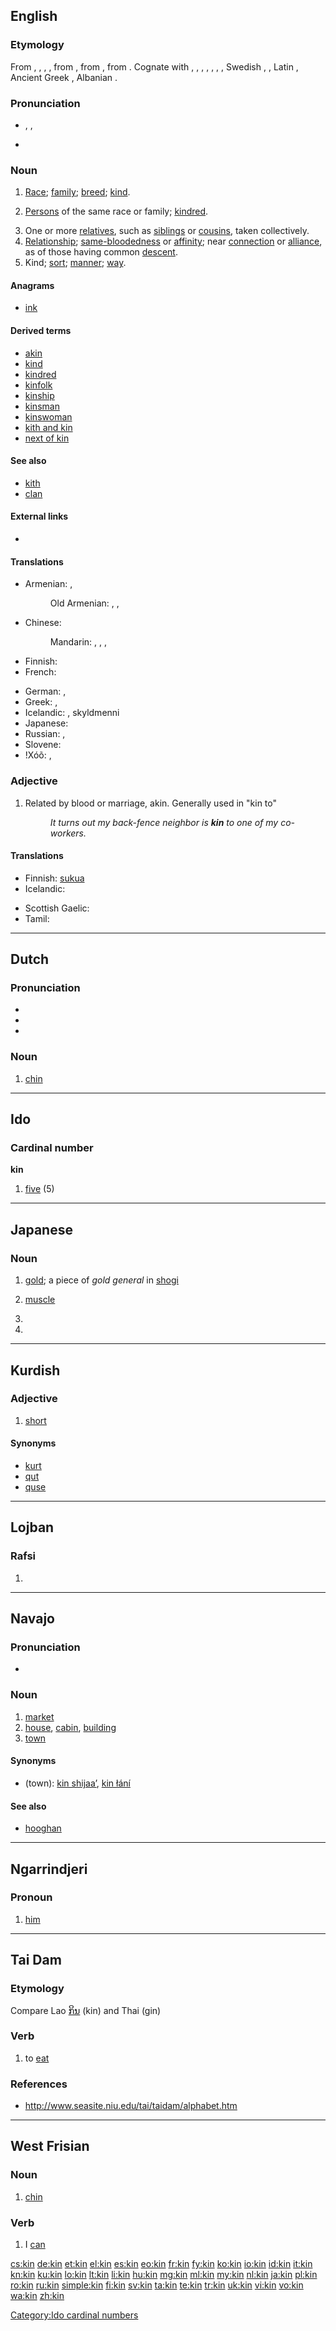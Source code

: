 {{also|kín|-kin}}
==English==

===Etymology===
From {{etyl|enm}} {{term|kin|lang=enm}}, {{term|kyn|lang=enm}}, {{term|ken|lang=enm}}, {{term|kun|lang=enm}}, from {{etyl|ang}} {{term|cynn||kind, sort, rank, quality, family, generation, offspring, pedigree, kin, race, people, gender, sex, propriety, etiquette|lang=ang}}, from {{proto|Germanic|kunjan|race, generation, descent|lang=en}}, from {{proto|Indo-European|genh₁-|to produce|lang=en}}. Cognate with {{etyl|sco|-}} {{term|kin||relatives, kinfolk|lang=sco}}, {{etyl|frr|-}} {{term|kinn|lang=frr}}, {{term|kenn||gender, race, family, kinship|lang=frr}}, {{etyl|nl|-}} {{term|kunne||gender, sex|lang=nl}}, {{etyl|gml|-}} {{term|kunne||gender, sex, race, family, lineage|lang=gml}}, {{etyl|de|-}} {{term|Künne|lang=de}}, {{term|Kunne||kin, kind, race|lang=de}}, Swedish {{term|kön||gender, sex|lang=sv}}, {{etyl|is|-}} {{term|kyn||gender|lang=is}}, Latin {{term|genus||kind, sort, ancestry, birth|lang=la}}, Ancient Greek {{term|γένος||kind, race|tr=genos|lang=grc|sc=polytonic}}, Albanian {{term|gjind||relatives, members of the family|lang=sq}}.

===Pronunciation===
* {{enPR|kĭn}}, {{IPA|/kɪn/}}, {{X-SAMPA|/kIn/}}
* {{audio|en-us-kin.ogg|Audio (US)}}
*: {{rhymes|ɪn}}

===Noun===
{{en-noun|-}}

# [[race|Race]]; [[family]]; [[breed]]; [[kind]].
# {{context|collectively}} [[person|Person]]s of the same race or family; [[kindred]].
# One or more [[relative]]s, such as [[sibling]]s or [[cousin]]s, taken collectively.
# [[relationship|Relationship]]; [[same-bloodedness]] or [[affinity]]; near [[connection]] or [[alliance]], as of those having common [[descent]].
# Kind; [[sort]]; [[manner]]; [[way]].

====Anagrams====
* [[ink]]

====Derived terms====
* [[akin]]
* [[kind]]
* [[kindred]]
* [[kinfolk]]
* [[kinship]]
* [[kinsman]]
* [[kinswoman]]
* [[kith and kin]]
* [[next of kin]]

====See also====
* [[kith]]
* [[clan]]

====External links====
* {{projectlink|1911|Kin}}

====Translations====
{{trans-see|relative}}

{{trans-top|relatives collectively}}
* Armenian: {{t-|hy|ցեղ|tr=c’eġ}}, {{t|hy|տոհմ|tr=tohm}}
*: Old Armenian: {{tø|xcl|ցեղ|tr=c’eł|sc=Armn|xs=Old Armenian}}, {{tø|xcl|տոհմ|tr=tohm|sc=Armn|xs=Old Armenian}}, {{tø|xcl|զարմ|tr=zarm|sc=Armn|xs=Old Armenian}}
* Chinese:
*: Mandarin: {{t|zh|親屬|sc=Hani}}, {{t|zh|亲属|tr=qīnshǔ|sc=Hani}}, {{t|zh|親族|sc=Hani}}, {{t|zh|亲族|tr=qīnzú|sc=Hani}}
* Finnish: {{t+|fi|suku}}
* French: {{t|fr|proche|m|p|alt=proches}}
{{trans-mid}}
* German: {{t|de|Verwandtschaft|f}}, {{t|de|Verwandte|p}}
* Greek: {{t|el|συγγενείς|m|f|p|tr=sigenís}},  {{t+|el|οικογένεια|f|tr=ikogénia}}
* Icelandic: {{t|is|ættmenni|n|p}}, skyldmenni {{n|p}}
* Japanese: {{t|ja|親族|tr=しんぞく, shinzoku|sc=Jpan}}
* Russian: {{t|ru|родня|f|tr=rodnjá|sc=Cyrl}}, {{t|ru|родственник|m|p|tr=ródstvenniki|alt=родственники|sc=Cyrl}}
* Slovene: {{t|sl|sorodstvo|n}}
* !Xóõ: {{tø|nmn|tâa}},{{tø|nmn|!kxʻái}}
{{trans-bottom}}

===Adjective===
{{en-adj|-}}

# Related by blood or marriage, akin.  Generally used in "kin to"
#: ''It turns out my back-fence neighbor is '''kin''' to one of my co-workers.''

====Translations====
{{trans-top|related by blood or marriage}}
* Finnish: [[suku]]a
* Icelandic: {{t|is|skyldur}}
{{trans-mid}}
* Scottish Gaelic: {{t-|gd|càirdeach|xs=Scottish Gaelic}}
* Tamil: {{t|ta|கேளிர்|xs=Tamil}}
{{trans-bottom}}

----

==Dutch==

===Pronunciation===
* {{rhymes|ɪn|lang=nl}}
* {{IPA|/kɪn/|lang=nl}}
* {{audio|Nl-kin.ogg|audio}}

===Noun===
{{nl-noun|m|g2=f|kinnen|kinnetje}}

# {{anatomy|lang=nl}} [[chin]]

----

==Ido==

===Cardinal number===
'''kin'''

# [[five]] (5)

[[Category:Ido cardinal numbers]]

----

==Japanese==
{{ja-see-also|kiin}}

===Noun===
{{ja-noun|r|hira=きん}}

# {{ja-def|金}} [[gold]]; a piece of ''gold general'' in [[shogi]]
# {{ja-def|筋}} [[muscle]]
# {{ja-def|勤}}
# {{ja-def|菌}}

----

==Kurdish==

===Adjective===
{{ku-noun}}

# [[short]]

====Synonyms====
* [[kurt]]
* [[qut]]
* [[quse]]

----

==Lojban==

===Rafsi===
{{jbo-rafsi}}

# {{rafsi of|skina}}

----

==Navajo==

===Pronunciation===
* {{IPA|[kxɪ̀n]|lang=nv}}

===Noun===
{{head|nv|noun}}

# [[market]]
# [[house]], [[cabin]], [[building]]
# [[town]]

====Synonyms====
* (town): [[kin shijaaʼ]], [[kin łání]]

====See also====
* [[hooghan]]

----

==Ngarrindjeri==

===Pronoun===
{{head|nay|pronoun}}

# [[him]]

----

==Tai Dam==

===Etymology===
Compare Lao [[ກິນ]] (kin) and Thai {{Thai|[[กิน]]}} (gin)

===Verb===
{{head|blt|verb}}

# to [[eat]]

===References===
* http://www.seasite.niu.edu/tai/taidam/alphabet.htm

----

==West Frisian==

===Noun===
{{head|fy|noun}}

# [[chin]]

===Verb===
{{head|fy|verb|cat=verb forms}}

# I [[can]]

[[cs:kin]]
[[de:kin]]
[[et:kin]]
[[el:kin]]
[[es:kin]]
[[eo:kin]]
[[fr:kin]]
[[fy:kin]]
[[ko:kin]]
[[io:kin]]
[[id:kin]]
[[it:kin]]
[[kn:kin]]
[[ku:kin]]
[[lo:kin]]
[[lt:kin]]
[[li:kin]]
[[hu:kin]]
[[mg:kin]]
[[ml:kin]]
[[my:kin]]
[[nl:kin]]
[[ja:kin]]
[[pl:kin]]
[[ro:kin]]
[[ru:kin]]
[[simple:kin]]
[[fi:kin]]
[[sv:kin]]
[[ta:kin]]
[[te:kin]]
[[tr:kin]]
[[uk:kin]]
[[vi:kin]]
[[vo:kin]]
[[wa:kin]]
[[zh:kin]]